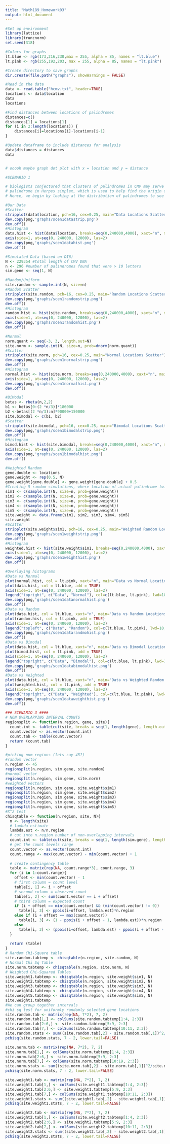 ```yaml
---
title: "Math189_Homework03"
output: html_document
---
```



```r
#Set up environment
library(lattice)
library(truncnorm)
set.seed(318)

#Colors for graphs
lt.blue <- rgb(173,216,230,max = 255, alpha = 85, names = "lt.blue")
lt.pink <- rgb(255,192,203, max = 255, alpha = 85, names = "lt.pink")

#Create directory to save graphs 
dir.create(file.path("graphs"), showWarnings = FALSE)

#Read in the data
data <- read.table("hcmv.txt", header=TRUE)
locations <- data$location
data
locations
```

```r
#Find distances between locations of palindromes
distances=c()
distances[1] = locations[1]
for (i in 2:length(locations)) { 
    distances[i]=locations[i]-locations[i-1]
}

#Update dataframe to include distances for analysis 
data$distances = distances
data


# ooooh maybe graph dot plot with x = location and y = distance

```

```r
#SCENARIO 1

# biologists conjectured that clusters of palindromes in CMV may serve the same role as the single long 
# palindrome in Herpes simplex, which is used to help find the origin of replication
# Hence, we begin by looking at the distribution of palindromes to see if we can make any observations about the type

#Our Data
#Scatter
stripplot(data$location, pch=16, cex=0.25, main="Data Locations Scatter")
dev.copy(png,'graphs/scen1datastrip.png')
dev.off()
#Histogram
data.hist <- hist(data$location, breaks=seq(0,240000,4000), xaxt="n", main="Data Locations Histogram")
axis(side=1, at=seq(0, 240000, 12000), las=2)
dev.copy(png,'graphs/scen1datahist.png')
dev.off()

#Simulated Data (based on DI6)
N <- 229354 #total length of CMV DNA
n <- 296 #number of palindromes found that were > 10 letters
sim.gene <- seq(1, N)

#Random/Uniform
site.random <- sample.int(N, size=n) 
#Random Scatter
stripplot(site.random, pch=16, cex=0.25, main="Random Locations Scatter")
dev.copy(png,'graphs/scen1randomstrip.png')
dev.off()
#Histogram
random.hist <- hist(site.random, breaks=seq(0,240000,4000), xaxt="n", main="Random Locations Histogram")
axis(side=1, at=seq(0, 240000, 12000), las=2)
dev.copy(png,'graphs/scen1randomhist.png')
dev.off()

#Normal
norm.quant <- seq(-3, 3, length.out=N)
site.norm <- sample.int(N, size=n, prob=dnorm(norm.quant))
#Scatter
stripplot(site.norm, pch=16, cex=0.25, main="Normal Locations Scatter")
dev.copy(png,'graphs/scen1normalstrip.png')
dev.off()
#Histogram
normal.hist <- hist(site.norm, breaks=seq(0,240000,4000), xaxt="n", main="Normal Locations Histogram")
axis(side=1, at=seq(0, 240000, 12000), las=2)
dev.copy(png,'graphs/scen1normalhist.png')
dev.off()

#BiModal
betas <- rbeta(n,2,2)
b1 <- betas[0:(2 *n/3)]*186000
b2 <-betas[(2 *n/3):n]*90000+150000
site.bimodal <- c(b1, b2)
#Scatter
stripplot(site.bimodal, pch=16, cex=0.25, main="Bimodal Locations Scatter")
dev.copy(png,'graphs/scen1bimodalstrip.png')
dev.off()
#Histogram
bimod.hist <- hist(site.bimodal, breaks=seq(0,240000,4000), xaxt="n", main="Bimodal Locations Histogram")
axis(side=1, at=seq(0, 240000, 12000), las=2)
dev.copy(png,'graphs/scen1bimodalhist.png')
dev.off()

#Weighted Random
gene.double <- locations
gene.weight <- rep(0.5, N)
gene.weight[gene.double] <- gene.weight[gene.double] + 0.5
#Creating 5 random simulations, where location of actual palindrome twice as likely to be picked
sim1 <- c(sample.int(N, size=n, prob=gene.weight))
sim2 <- c(sample.int(N, size=n, prob=gene.weight))
sim3 <- c(sample.int(N, size=n, prob=gene.weight))
sim4 <- c(sample.int(N, size=n, prob=gene.weight))
sim5 <- c(sample.int(N, size=n, prob=gene.weight))
site.weight <- data.frame(sim1, sim2, sim3, sim4, sim5)
site.weight
#Scatter
stripplot(site.weight$sim1, pch=16, cex=0.25, main="Weighted Random Locations Scatter")
dev.copy(png,'graphs/scen1weightstrip.png')
dev.off()
#Histogram
weighted.hist <- hist(site.weight$sim1, breaks=seq(0,240000,4000), xaxt="n", main="Weighted Random Locations Histogram")
axis(side=1, at=seq(0, 240000, 12000), las=2)
dev.copy(png,'graphs/scen1weighthist.png')
dev.off()

#Overlaying histograms
#Data vs Normal
plot(normal.hist, col = lt.pink, xaxt="n", main="Data vs Normal Locations") 
plot(data.hist, col = lt.blue, add = TRUE)
axis(side=1, at=seq(0, 240000, 12000), las=2)
legend("topright", c("Data", "Normal"), col=c(lt.blue, lt.pink), lwd=10, border="black")
dev.copy(png,'graphs/scen1datanormalhist.png')
dev.off()
#Data vs Random
plot(data.hist, col = lt.blue, xaxt="n", main="Data vs Random Locations") 
plot(random.hist, col = lt.pink, add = TRUE)
axis(side=1, at=seq(0, 240000, 12000), las=2)
legend("topleft", c("Data", "Random"), col=c(lt.blue, lt.pink), lwd=10, border="black")
dev.copy(png,'graphs/scen1datarandmohist.png')
dev.off()
#Data vs Bimodal
plot(data.hist, col = lt.blue, xaxt="n", main="Data vs Bimodal Locations") 
plot(bimod.hist, col = lt.pink, add = TRUE)
axis(side=1, at=seq(0, 240000, 12000), las=2)
legend("topright", c("Data", "Bimodal"), col=c(lt.blue, lt.pink), lwd=10, border="black")
dev.copy(png,'graphs/scen1databimodalhist.png')
dev.off()
#Data vs Weighted
plot(data.hist, col = lt.blue, xaxt="n", main="Data vs Weighted Random Locations") 
plot(weighted.hist, col = lt.pink, add = TRUE)
axis(side=1, at=seq(0, 240000, 12000), las=2)
legend("topright", c("Data", "Weighted"), col=c(lt.blue, lt.pink), lwd=10, border="black")
dev.copy(png,'graphs/scen1dataweighthist.png')
dev.off()
```

```r
### SCENARIO 3 ####
# NON OVERLAPPING INTERVAL COUNTS
regionsplit <- function(n.region, gene, site){
  count.int <- table(cut(site, breaks = seq(1, length(gene), length.out=n.region+1), include.lowest=TRUE))
  count.vector <- as.vector(count.int)
  count.tab <- table(count.vector)
  return (count.tab)
}

#picking num regions (lets say 45?)
#random vector
n.region <- 45
regionsplit(n.region, sim.gene, site.random)
#normal vector
regionsplit(n.region, sim.gene, site.norm)
#weighted vectors 
regionsplit(n.region, sim.gene, site.weight$sim1)
regionsplit(n.region, sim.gene, site.weight$sim2)
regionsplit(n.region, sim.gene, site.weight$sim3)
regionsplit(n.region, sim.gene, site.weight$sim4)
regionsplit(n.region, sim.gene, site.weight$sim5)
#X^2 test
chisqtable <- function(n.region, site, N){
  n <- length(site)
  # lambda estimate
  lambda.est <- n/n.region
  # cut into n.region number of non-overlapping intervals
  count.int <- table(cut(site, breaks = seq(1, length(sim.gene), length.out=n.region+1), include.lowest=TRUE))
  # get the count levels range
  count.vector <- as.vector(count.int)
  count.range <- max(count.vector) - min(count.vector) + 1
  
  # create contingency table
  table <- matrix(rep(NA, count.range*3), count.range, 3)
  for (i in 1:count.range){
    offset <- min(count.vector) - 1
    # first column = count level
    table[i, 1] <- i + offset
    # second column = observed count
    table[i, 2] <- sum(count.vector == i + offset)
    # third column = expected count
    if (i + offset == min(count.vector) && (min(count.vector) != 0))
      table[i, 3] <- ppois(i+offset, lambda.est)*n.region
    else if (i + offset == max(count.vector))
      table[i, 3] <- (1 - ppois(i + offset - 1, lambda.est))*n.region
    else
      table[i, 3] <- (ppois(i+offset, lambda.est) - ppois(i + offset - 1, lambda.est))*n.region
  }
  
  return (table)
}
# Random Chi-Square table
site.random.tabtemp <- chisqtable(n.region, site.random, N)
# Normal Chi Sq Table
site.norm.tabtemp <- chisqtable(n.region, site.norm, N)
# Weighted Chi-Squared Tables
site.weight1.tabtemp <- chisqtable(n.region, site.weight$sim1, N)
site.weight2.tabtemp <- chisqtable(n.region, site.weight$sim2, N)
site.weight3.tabtemp <- chisqtable(n.region, site.weight$sim3, N)
site.weight4.tabtemp <- chisqtable(n.region, site.weight$sim4, N)
site.weight5.tabtemp <- chisqtable(n.region, site.weight$sim5, N)
site.weight1.tabtemp
#We can group together intervals 
#chi sq test for uniformly randomly selected gene locations
site.random.tab <- matrix(rep(NA, 7*2), 7, 2)
site.random.tab[1,] <- colSums(site.random.tabtemp[1:4, 2:3])
site.random.tab[2:6,] <- site.random.tabtemp[5:9, 2:3]
site.random.tab[7,] <- colSums(site.random.tabtemp[10:11, 2:3])
site.random.stats <- sum((site.random.tab[,2] - site.random.tab[,1])^2/site.random.tab[,2])
pchisq(site.random.stats, 7 - 2, lower.tail=FALSE)

site.norm.tab <- matrix(rep(NA, 7*2), 7, 2)
site.norm.tab[1,] <- colSums(site.norm.tabtemp[1:4, 2:3])
site.norm.tab[2:6,] <- site.norm.tabtemp[5:9, 2:3]
site.norm.tab[7,] <- colSums(site.norm.tabtemp[10:19, 2:3])
site.norm.stats <- sum((site.norm.tab[,2] - site.norm.tab[,1])^2/site.norm.tab[,2])
pchisq(site.norm.stats, 7 - 2, lower.tail=FALSE)

site.weight1.tab <- matrix(rep(NA, 7*2), 7, 2)
site.weight1.tab[1,] <- colSums(site.weight1.tabtemp[1:4, 2:3])
site.weight1.tab[2:6,] <- site.weight1.tabtemp[5:9, 2:3]
site.weight1.tab[7,] <- colSums(site.weight1.tabtemp[10:11, 2:3])
site.weight1.stats <- sum((site.weight1.tab[,2] - site.weight1.tab[,1])^2/site.weight1.tab[,2])
pchisq(site.weight1.stats, 7 - 2, lower.tail=FALSE)

site.weight2.tab <- matrix(rep(NA, 7*2), 7, 2)
site.weight2.tab[1,] <- colSums(site.weight2.tabtemp[1:4, 2:3])
site.weight2.tab[2:6,] <- site.weight2.tabtemp[5:9, 2:3]
site.weight2.tab[7,] <- colSums(site.weight2.tabtemp[10:11, 2:3])
site.weight2.stats <- sum((site.weight2.tab[,2] - site.weight2.tab[,1])^2/site.weight2.tab[,2])
pchisq(site.weight2.stats, 7 - 2, lower.tail=FALSE)
```